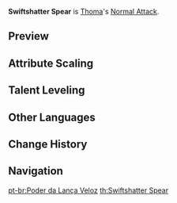 {{Talent Infobox
|image         = Talent Swiftshatter Spear.png
|character     = Thoma
|type          = Normal Attack
|info          = '''Normal Attack'''<br />Performs up to four consecutive spear strikes.<br /><br />'''Charged Attack'''<br />Consumes a certain amount of Stamina to lunge forward, dealing damage to opponents along the way.<br /><br />'''Plunging Attack'''<br />Plunges from mid-air to strike the ground below, damaging opponents along the path and dealing [[AoE]] DMG upon impact.
|hit1          = 44.4% – 87.8%
|hit2          = 43.6% – 86.2%
|hit3          = 26.8%×2 – 53%×2
|hit4          = 67.4% – 133.1%
|charged       = 113% – 222.9%
|chargedStamina= 25
|plunge        = 63.9% – 126.4%
|plungeLow     = 128% – 252.7%
|plungeHigh    = 160% – 315.6%
|scale_att1    = ATK
}}
'''Swiftshatter Spear''' is [[Thoma]]'s [[Normal Attack]].

==Preview==
{{Preview
|file1    = Swiftshatter Spear Normal Preview
|caption1 = Normal Attack

|file2    = Swiftshatter Spear Charged Preview
|caption2 = Charged Attack

|file3    = Swiftshatter Spear Plunge Preview
|caption3 = Plunge Attack
}}

==Attribute Scaling==
{{Talent Scaling
|talentType=Normal Attack
|levels=11
|order=hit1,hit2,hit3,hit4,charged_title,charged,stamina,plunge_title,plunge,plungelow,plungehigh
|titles=1-Hit DMG (%),2-Hit DMG (%),3-Hit DMG (%),4-Hit DMG (%),Charged Attack,Charged Attack DMG (%),Charged Attack Stamina Cost,Plunging Attack,Plunge DMG (%),Low Plunge DMG (%),High Plunge DMG (%)
|hit1_1=44.39
|hit1_2=48.01
|hit1_3=51.62
|hit1_4=56.78
|hit1_5=60.4
|hit1_6=64.53
|hit1_7=70.2
|hit1_8=75.88
|hit1_9=81.56
|hit1_10=87.75
|hit1_11=93.95
|hit2_1=43.63
|hit2_2=47.18
|hit2_3=50.73
|hit2_4=55.8
|hit2_5=59.35
|hit2_6=63.41
|hit2_7=68.99
|hit2_8=74.57
|hit2_9=80.15
|hit2_10=86.24
|hit2_11=92.33
|hit3_1=26.79×2
|hit3_2=28.97×2
|hit3_3=31.15×2
|hit3_4=34.27×2
|hit3_5=36.45×2
|hit3_6=38.94×2
|hit3_7=42.36×2
|hit3_8=45.79×2
|hit3_9=49.22×2
|hit3_10=52.95×2
|hit3_11=56.69×2
|hit4_1=67.36
|hit4_2=72.84
|hit4_3=78.32
|hit4_4=86.15
|hit4_5=91.63
|hit4_6=97.9
|hit4_7=106.52
|hit4_8=115.13
|hit4_9=123.75
|hit4_10=133.14
|hit4_11=142.54
|charged_1=112.75
|charged_2=121.92
|charged_3=131.1
|charged_4=144.21
|charged_5=153.39
|charged_6=163.88
|charged_7=178.3
|charged_8=192.72
|charged_9=207.14
|charged_10=222.87
|charged_11=238.6
|stamina=25
|plunge_1=63.93
|plunge_2=69.14
|plunge_3=74.34
|plunge_4=81.77
|plunge_5=86.98
|plunge_6=92.92
|plunge_7=101.1
|plunge_8=109.28
|plunge_9=117.46
|plunge_10=126.38
|plunge_11=135.3
|plungelow_1=127.84
|plungelow_2=138.24
|plungelow_3=148.65
|plungelow_4=163.51
|plungelow_5=173.92
|plungelow_6=185.81
|plungelow_7=202.16
|plungelow_8=218.51
|plungelow_9=234.86
|plungelow_10=252.7
|plungelow_11=270.54
|plungehigh_1=159.68
|plungehigh_2=172.67
|plungehigh_3=185.67
|plungehigh_4=204.24
|plungehigh_5=217.23
|plungehigh_6=232.09
|plungehigh_7=252.51
|plungehigh_8=272.93
|plungehigh_9=293.36
|plungehigh_10=315.64
|plungehigh_11=337.92
}}

==Talent Leveling==
{{Talent Upgrade|Thoma}}

==Other Languages==
{{Other Languages
|en      = Swiftshatter Spear
|zhs     = 迅破枪势
|zhs_rm  = Xùn pò qiāng shì
|zht     = 迅破槍勢
|zht_rm  = Xùn pò qiāng shì
|zh_tl   = 
|ja      = 瞬破槍勢
|ja_rm   = Shunpa Sousei{{assumed}}
|ja_tl   = Instant-breaking Spear Force
|ko      = 신속한 창의 기세
|ko_rm   = Sinsokhan Chang-ui Gise
|ko_tl   = Quick Spear's Vigor
|es      = Lanza devastadora
|es_tl   = Devastating Spear
|fr      = Lance célère
|fr_tl   = Swift Spear
|ru      = Копьё разрушения
|ru_tl   = Spear of Destruction
|th      = Swiftshatter Spear
|vi      = Ngọn Thương Dũng Mãnh
|vi_tl   = 
|de      = Schneller Schmetterspeer
|de_tl   = Swift Shatterspear
|id      = Swiftshatter Spear
|pt      = Poder da Lança Veloz
|pt_tl   = 
}}

==Change History==
{{Change History|2.2}}

==Navigation==
{{Talent Navbox|Thoma}}

[[pt-br:Poder da Lança Veloz]]
[[th:Swiftshatter Spear]]